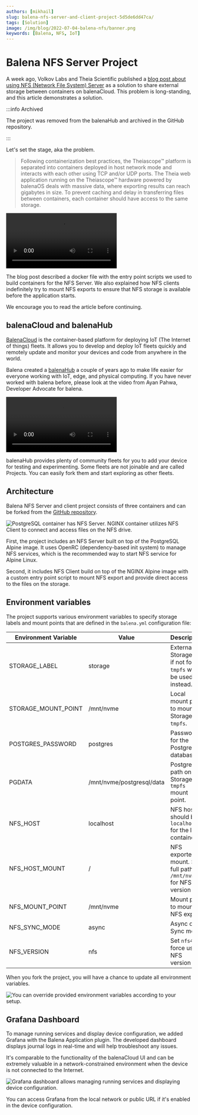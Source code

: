 ```yaml
---
authors: [mikhail]
slug: balena-nfs-server-and-client-project-5d5de6dd47ca/
tags: [Solution]
image: /img/blog/2022-07-04-balena-nfs/banner.png
keywords: [Balena, NFS, IoT]
---
```



# Balena NFS Server Project

A week ago, Volkov Labs and Theia Scientific published a [blog post about using NFS (Network File System) Server](https://www.balena.io/blog/using-nfs-server-to-share-external-storage-between-containers-balena/) as a solution to share external storage between containers on balenaCloud. This problem is long-standing, and this article demonstrates a solution.

:::info Archived

The project was removed from the balenaHub and archived in the GitHub repository.

:::

Let's set the stage, aka the problem.

> Following containerization best practices, the Theiascope™ platform is separated into containers deployed in host network mode and interacts with each other using TCP and/or UDP ports. The Theia web application running on the Theiascope™ hardware powered by balenaOS deals with massive data, where exporting results can reach gigabytes in size. To prevent caching and delay in transferring files between containers, each container should have access to the same storage.

<Video
  src="https://www.youtube.com/embed/_kyNSLeAT84"
  title="Share external storage between containers in balenaCloud."
/>

The blog post described a docker file with the entry point scripts we used to build containers for the NFS Server. We also explained how NFS clients indefinitely try to mount NFS exports to ensure that NFS storage is available before the application starts.

We encourage you to read the article before continuing.

## balenaCloud and balenaHub

[BalenaCloud](https://www.balena.io/cloud/) is the container-based platform for deploying IoT (The Internet of things) fleets. It allows you to develop and deploy IoT fleets quickly and remotely update and monitor your devices and code from anywhere in the world.

Balena created a [balenaHub](https://hub.balena.io) a couple of years ago to make life easier for everyone working with IoT, edge, and physical computing. If you have never worked with balena before, please look at the video from Ayan Pahwa, Developer Advocate for balena.

<Video
  src="https://www.youtube.com/embed/1B2gyBSuvlE"
  title="Getting started with balena. Add your first device to balenaCloud."
/>

balenaHub provides plenty of community fleets for you to add your device for testing and experimenting. Some fleets are not joinable and are called Projects. You can easily fork them and start exploring as other fleets.

## Architecture

Balena NFS Server and client project consists of three containers and can be forked from the [GitHub repository](https://github.com/VolkovLabs/balena-nfs).

<Image
  title="PostgreSQL container has NFS Server. NGINX container utilizes NFS Client to connect and access files on the NFS drive."
  src="/img/blog/2022-07-04-balena-nfs/balena-nfs.png"
/>

First, the project includes an NFS Server built on top of the PostgreSQL Alpine image. It uses OpenRC (dependency-based init system) to manage NFS services, which is the recommended way to start NFS service for Alpine Linux.

Second, it includes NFS Client build on top of the NGINX Alpine image with a custom entry point script to mount NFS export and provide direct access to the files on the storage.

## Environment variables

The project supports various environment variables to specify storage labels and mount points that are defined in the `balena.yml` configuration file:

| Environment Variable | Value                     | Description                                                      |
| -------------------- | ------------------------- | ---------------------------------------------------------------- |
| STORAGE_LABEL        | storage                   | External Storage ID, if not found `tmpfs` will be used instead.  |
| STORAGE_MOUNT_POINT  | /mnt/nvme                 | Local mount point to mount Storage or `tmpfs`.                   |
| POSTGRES_PASSWORD    | postgres                  | Password for the PostgreSQL database.                            |
| PGDATA               | /mnt/nvme/postgresql/data | PostgreSQL path on the Storage or `tmpfs` mount point.           |
| NFS_HOST             | localhost                 | NFS host, should be `localhost` for the local container.         |
| NFS_HOST_MOUNT       | /                         | NFS exported mount. Set full path `/mnt/nvme` for NFS version 3. |
| NFS_MOUNT_POINT      | /mnt/nvme                 | Mount point to mount NFS export.                                 |
| NFS_SYNC_MODE        | async                     | Async or Sync mode.                                              |
| NFS_VERSION          | nfs                       | Set `nfs4` to force use NFS version 4.                           |

When you fork the project, you will have a chance to update all environment variables.

<Image
  title="You can override provided environment variables according to your setup."
  src="/img/blog/2022-07-04-balena-nfs/fleet.png"
/>

## Grafana Dashboard

To manage running services and display device configuration, we added Grafana with the Balena Application plugin. The developed dashboard displays journal logs in real-time and will help troubleshoot any issues.

It's comparable to the functionality of the balenaCloud UI and can be extremely valuable in a network-constrained environment when the device is not connected to the Internet.

<Image
  title="Grafana dashboard allows managing running services and displaying device configuration."
  src="/img/blog/2022-07-04-balena-nfs/dashboard.png"
/>

You can access Grafana from the local network or public URL if it's enabled in the device configuration.
